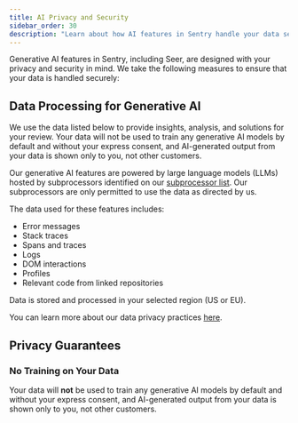 ```yaml
---
title: AI Privacy and Security
sidebar_order: 30
description: "Learn about how AI features in Sentry handle your data securely and protect your privacy."
---
```


Generative AI features in Sentry, including Seer, are designed with your privacy and security in mind. We take the following measures to ensure that your data is handled securely:

## Data Processing for Generative AI

We use the data listed below to provide insights, analysis, and solutions for your review. Your data will not be used to train any generative AI models by default and without your express consent, and AI-generated output from your data is shown only to you, not other customers.

Our generative AI features are powered by large language models (LLMs) hosted by subprocessors identified on our [subprocessor list](https://sentry.io/legal/subprocessors/). Our subprocessors are only permitted to use the data as directed by us.

The data used for these features includes:

- Error messages
- Stack traces
- Spans and traces
- Logs
- DOM interactions
- Profiles
- Relevant code from linked repositories

Data is stored and processed in your selected region (US or EU).

You can learn more about our data privacy practices [here](/security-legal-pii/security/ai-ml-policy/#use-of-identifying-data-for-generative-ai-features).

## Privacy Guarantees

### No Training on Your Data

Your data will **not** be used to train any generative AI models by default and without your express consent, and AI-generated output from your data is shown only to you, not other customers.